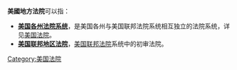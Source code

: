 '''美國地方法院'''可以指：
* '''[[美国各州法院系统|美国各州法院系统]]'''，是美国各州与美国联邦法院系统相互独立的法院系统，详见[[美国法院|美国法院]]。
* '''[[美国联邦地区法院|美国联邦地区法院]]'''，[[美国联邦法院|美国联邦法院]]系统中的初审法院。
{{disambig|Cat=六字消歧义}}

[[Category:美国法院|Category:美国法院]]